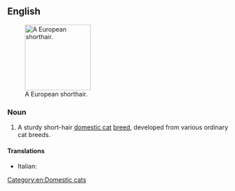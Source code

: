 ==English==
[[File:European shorthair procumbent Quincy.jpg|thumb|right|150px|A European shorthair.]]
===Noun===
{{en-noun|head=[[European]] [[shorthair|Shorthair]]}}

# A sturdy short-hair [[domestic cat]] [[breed]], developed from various ordinary cat breeds.

====Translations====
{{checktrans-top}}
* Italian: {{t-check|it|gatto European Shorthair}}
{{trans-mid}}
{{trans-bottom}}

{{wikipedia}}
{{commonscat|European Shorthair}}

[[Category:en:Domestic cats]]